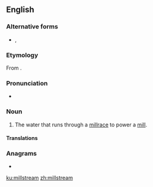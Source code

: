 {{also|mill stream}}
==English==

===Alternative forms===
* {{l|en|mill stream}}, {{l|en|mill-stream}}

===Etymology===
From {{compound|mill|stream|lang=en}}.

===Pronunciation===
* {{a|UK}} {{IPA|/ˈmɪlstɹiːm/|lang=en}}

===Noun===
{{en-noun}}

# The water that runs through a [[millrace]] to power a [[mill]].

====Translations====
{{trans-top|water that runs through a millrace}}
{{trans-mid}}
{{trans-bottom}}

===Anagrams===
* {{l|en|small-timer}}

[[ku:millstream]]
[[zh:millstream]]